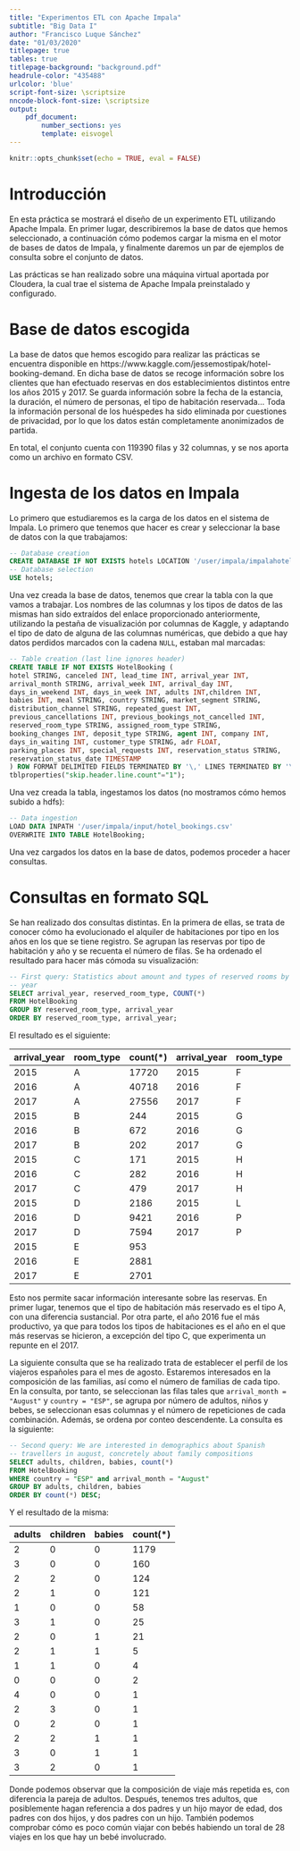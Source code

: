 ```yaml
---
title: "Experimentos ETL con Apache Impala"
subtitle: "Big Data I"
author: "Francisco Luque Sánchez"
date: "01/03/2020"
titlepage: true
tables: true
titlepage-background: "background.pdf"
headrule-color: "435488"
urlcolor: 'blue'
script-font-size: \scriptsize
nncode-block-font-size: \scriptsize
output:
    pdf_document:
        number_sections: yes
        template: eisvogel
---
```


```r
knitr::opts_chunk$set(echo = TRUE, eval = FALSE)
```

# Introducción

En esta práctica se mostrará el diseño de un experimento ETL
utilizando Apache Impala. En primer lugar, describiremos la base de
datos que hemos seleccionado, a continuación cómo podemos cargar la
misma en el motor de bases de datos de Impala, y finalmente daremos un
par de ejemplos de consulta sobre el conjunto de datos.

Las prácticas se han realizado sobre una máquina virtual aportada por
Cloudera, la cual trae el sistema de Apache Impala preinstalado y
configurado.

# Base de datos escogida

La base de datos que hemos escogido para realizar las prácticas se
encuentra disponible en
https://www.kaggle.com/jessemostipak/hotel-booking-demand. En dicha
base de datos se recoge información sobre los clientes que han
efectuado reservas en dos establecimientos distintos entre los años
2015 y 2017. Se guarda información sobre la fecha de la estancia, la
duración, el número de personas, el tipo de habitación reservada...
Toda la información personal de los huéspedes ha sido eliminada por
cuestiones de privacidad, por lo que los datos están completamente
anonimizados de partida.

En total, el conjunto cuenta con 119390 filas y 32 columnas, y se
nos aporta como un archivo en formato CSV.

# Ingesta de los datos en Impala

Lo primero que estudiaremos es la carga de los datos en el sistema de
Impala. Lo primero que tenemos que hacer es crear y seleccionar la
base de datos con la que trabajamos:

```sql
-- Database creation
CREATE DATABASE IF NOT EXISTS hotels LOCATION '/user/impala/impalahotels.db'
-- Database selection
USE hotels;
```

Una vez creada la base de datos, tenemos que crear la tabla con la que
vamos a trabajar. Los nombres de las columnas y los tipos de datos de
las mismas han sido extraídos del enlace proporcionado anteriormente,
utilizando la pestaña de visualización por columnas de Kaggle, y
adaptando el tipo de dato de alguna de las columnas numéricas, que
debido a que hay datos perdidos marcados con la cadena `NULL`, estaban
mal marcadas:

```sql
-- Table creation (last line ignores header)
CREATE TABLE IF NOT EXISTS HotelBooking (
hotel STRING, canceled INT, lead_time INT, arrival_year INT,
arrival_month STRING, arrival_week INT, arrival_day INT,
days_in_weekend INT, days_in_week INT, adults INT,children INT,
babies INT, meal STRING, country STRING, market_segment STRING,
distribution_channel STRING, repeated_guest INT,
previous_cancellations INT, previous_bookings_not_cancelled INT,
reserved_room_type STRING, assigned_room_type STRING,
booking_changes INT, deposit_type STRING, agent INT, company INT,
days_in_waiting INT, customer_type STRING, adr FLOAT,
parking_places INT, special_requests INT, reservation_status STRING,
reservation_status_date TIMESTAMP
) ROW FORMAT DELIMITED FIELDS TERMINATED BY '\,' LINES TERMINATED BY '\n'
tblproperties("skip.header.line.count"="1");
```

Una vez creada la tabla, ingestamos los datos (no mostramos cómo hemos
subido a hdfs):

```sql
-- Data ingestion
LOAD DATA INPATH '/user/impala/input/hotel_bookings.csv'
OVERWRITE INTO TABLE HotelBooking;
```

Una vez cargados los datos en la base de datos, podemos proceder a
hacer consultas.

# Consultas en formato SQL

Se han realizado dos consultas distintas. En la primera de ellas, se
trata de conocer cómo ha evolucionado el alquiler de habitaciones por
tipo en los años en los que se tiene registro. Se agrupan las reservas
por tipo de habitación y año y se recuenta el número de filas. Se ha
ordenado el resultado para hacer más cómoda su visualización:

```sql
-- First query: Statistics about amount and types of reserved rooms by
-- year
SELECT arrival_year, reserved_room_type, COUNT(*)
FROM HotelBooking
GROUP BY reserved_room_type, arrival_year
ORDER BY reserved_room_type, arrival_year;
```

El resultado es el siguiente:

| arrival_year | room_type | count(*) | arrival_year | room_type | count(*) |
|--------------|-----------|----------|--------------|-----------|----------|
| 2015         | A         | 17720    | 2015         | F         | 374      |
| 2016         | A         | 40718    | 2016         | F         | 1424     |
| 2017         | A         | 27556    | 2017         | F         | 1099     |
| 2015         | B         | 244      | 2015         | G         | 260      |
| 2016         | B         | 672      | 2016         | G         | 997      |
| 2017         | B         | 202      | 2017         | G         | 837      |
| 2015         | C         | 171      | 2015         | H         | 82       |
| 2016         | C         | 282      | 2016         | H         | 306      |
| 2017         | C         | 479      | 2017         | H         | 213      |
| 2015         | D         | 2186     | 2015         | L         | 6        |
| 2016         | D         | 9421     | 2016         | P         | 6        |
| 2017         | D         | 7594     | 2017         | P         | 6        |
| 2015         | E         | 953      |
| 2016         | E         | 2881     |
| 2017         | E         | 2701     |

Esto nos permite sacar información interesante sobre las reservas. En
primer lugar, tenemos que el tipo de habitación más reservado es el
tipo A, con una diferencia sustancial. Por otra parte, el año 2016 fue
el más productivo, ya que para todos los tipos de habitaciones es el
año en el que más reservas se hicieron, a excepción del tipo C, que
experimenta un repunte en el 2017.

La siguiente consulta que se ha realizado trata de establecer el
perfil de los viajeros españoles para el mes de agosto. Estaremos
interesados en la composición de las familias, así como el número de
familias de cada tipo. En la consulta, por tanto, se seleccionan las
filas tales que `arrival_month = "August"` y `country = "ESP"`, se
agrupa por número de adultos, niños y bebes, se seleccionan esas
columnas y el número de repeticiones de cada combinación. Además, se
ordena por conteo descendente. La consulta es la siguiente:

```sql
-- Second query: We are interested in demographics about Spanish
-- travellers in august, concretely about family compositions
SELECT adults, children, babies, count(*)
FROM HotelBooking
WHERE country = "ESP" and arrival_month = "August"
GROUP BY adults, children, babies
ORDER BY count(*) DESC;
```

Y el resultado de la misma:

| adults | children | babies | count(*) |
|--------|----------|--------|----------|
| 2      | 0        | 0      | 1179     |
| 3      | 0        | 0      | 160      |
| 2      | 2        | 0      | 124      |
| 2      | 1        | 0      | 121      |
| 1      | 0        | 0      | 58       |
| 3      | 1        | 0      | 25       |
| 2      | 0        | 1      | 21       |
| 2      | 1        | 1      | 5        |
| 1      | 1        | 0      | 4        |
| 0      | 0        | 0      | 2        |
| 4      | 0        | 0      | 1        |
| 2      | 3        | 0      | 1        |
| 0      | 2        | 0      | 1        |
| 2      | 2        | 1      | 1        |
| 3      | 0        | 1      | 1        |
| 3      | 2        | 0      | 1        |

Donde podemos observar que la composición de viaje más repetida es,
con diferencia la pareja de adultos. Después, tenemos tres adultos,
que posiblemente hagan referencia a dos padres y un hijo mayor de
edad, dos padres con dos hijos, y dos padres con un hijo. También
podemos comprobar cómo es poco común viajar con bebés habiendo un
toral de 28 viajes en los que hay un bebé involucrado.
